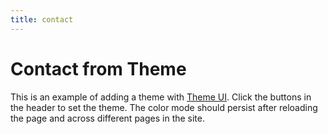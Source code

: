 ```yaml
---
title: contact 
---
```




# Contact from Theme

This is an example of adding a theme with [Theme UI][].
Click the buttons in the header to set the theme.
The color mode should persist after reloading the page and across different pages in the site.

<ContactForm />

[theme ui]: https://theme-ui.now.sh
